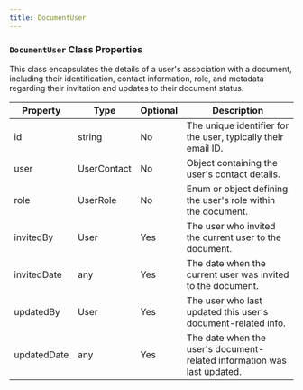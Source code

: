 ```yaml
---
title: DocumentUser
---
```

### `DocumentUser` Class Properties

This class encapsulates the details of a user's association with a document, including their identification, contact information, role, and metadata regarding their invitation and updates to their document status.

| Property      | Type            | Optional | Description                                                     |
|---------------|-----------------|----------|-----------------------------------------------------------------|
| id            | string          | No       | The unique identifier for the user, typically their email ID.   |
| user          | UserContact     | No       | Object containing the user's contact details.                   |
| role          | UserRole        | No       | Enum or object defining the user's role within the document.    |
| invitedBy     | User            | Yes      | The user who invited the current user to the document.          |
| invitedDate   | any             | Yes      | The date when the current user was invited to the document.     |
| updatedBy     | User            | Yes      | The user who last updated this user's document-related info.    |
| updatedDate   | any             | Yes      | The date when the user's document-related information was last updated. |

